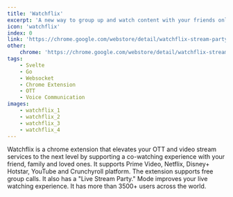 ```yaml
---
title: 'Watchflix'
excerpt: 'A new way to group up and watch content with your friends online on various OTT platform'
icon: 'watchflix'
index: 0
link: 'https://chrome.google.com/webstore/detail/watchflix-stream-party-w/ndmgbjdeclkngfmolallpkoofjgclfhk'
other:
    chrome: 'https://chrome.google.com/webstore/detail/watchflix-stream-party-w/ndmgbjdeclkngfmolallpkoofjgclfhk'
tags: 
    - Svelte
    - Go
    - Websocket
    - Chrome Extension
    - OTT
    - Voice Communication
images:
    - watchflix_1
    - watchflix_2
    - watchflix_3
    - watchflix_4
---
```


Watchflix is a chrome extension that elevates your OTT and video stream services to the next level by supporting a co-watching experience with your friend, family and loved ones. It supports Prime Video, Netflix, Disney+ Hotstar, YouTube and 
Crunchyroll platform. The extension supports free group calls. It also has a "Live Stream Party." 
Mode improves your live watching experience. It has more than 3500+ users across the world.
